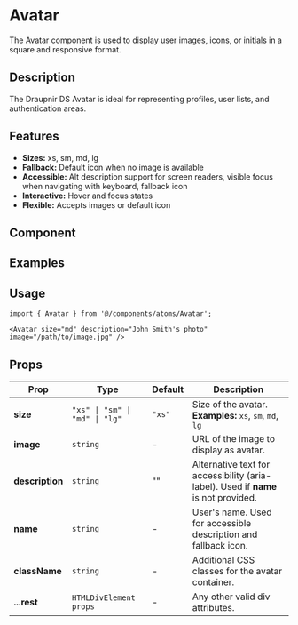 
<Meta of={AvatarStories} component={AvatarStories.default.component} />

# Avatar

The Avatar component is used to display user images, icons, or initials in a square and responsive format.

## Description
The Draupnir DS Avatar is ideal for representing profiles, user lists, and authentication areas.

## Features
- **Sizes:** xs, sm, md, lg
- **Fallback:** Default icon when no image is available
- **Accessible:** Alt description support for screen readers, visible focus when navigating with keyboard, fallback icon
- **Interactive:** Hover and focus states
- **Flexible:** Accepts images or default icon

## Component
<Primary />
<Controls />

## Examples
<Canvas>
  <Story of={AvatarStories.TodosOsTamanhos} />
</Canvas>

## Usage

```tsx
import { Avatar } from '@/components/atoms/Avatar';

<Avatar size="md" description="John Smith's photo" image="/path/to/image.jpg" />
```

## Props

<table style={{ width: '100%', borderCollapse: 'collapse', margin: '1.5rem 0' }}>
  <thead>
    <tr style={{ background: '#f7f7fa' }}>
      <th style={{ textAlign: 'left', padding: '8px' }}>Prop</th>
      <th style={{ textAlign: 'left', padding: '8px' }}>Type</th>
      <th style={{ textAlign: 'left', padding: '8px' }}>Default</th>
      <th style={{ textAlign: 'left', padding: '8px' }}>Description</th>
    </tr>
  </thead>
  <tbody>
    <tr>
      <td><b>size</b></td>
      <td><code>"xs" | "sm" | "md" | "lg"</code></td>
      <td><code>"xs"</code></td>
      <td>Size of the avatar.<br/><b>Examples:</b> <code>xs</code>, <code>sm</code>, <code>md</code>, <code>lg</code></td>
    </tr>
    <tr>
      <td><b>image</b></td>
      <td><code>string</code></td>
      <td>-</td>
      <td>URL of the image to display as avatar.</td>
    </tr>
    <tr>
      <td><b>description</b></td>
      <td><code>string</code></td>
      <td>""</td>
      <td>Alternative text for accessibility (aria-label). Used if <b>name</b> is not provided.</td>
    </tr>
    <tr>
      <td><b>name</b></td>
      <td><code>string</code></td>
      <td>-</td>
      <td>User's name. Used for accessible description and fallback icon.</td>
    </tr>
    <tr>
      <td><b>className</b></td>
      <td><code>string</code></td>
      <td>-</td>
      <td>Additional CSS classes for the avatar container.</td>
    </tr>
    <tr>
      <td><b>...rest</b></td>
      <td><code>HTMLDivElement props</code></td>
      <td>-</td>
      <td>Any other valid div attributes.</td>
    </tr>
  </tbody>
</table>

